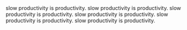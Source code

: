 
<Fragment thesis="slow productivity is productivity" createdAt="05/07/2025 11:59 AM">
slow productivity is productivity.
slow productivity is productivity.
slow productivity is productivity.
slow productivity is productivity.
slow productivity is productivity.
slow productivity is productivity.
</Fragment>

